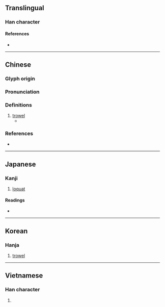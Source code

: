 {{character info}}
==Translingual==

===Han character===
{{Han char|rn=75|rad=木|as=03|sn=7|four=41927|canj=DMMS|ids=⿰木亏}}

====References====
* {{Han ref|kx=0511.020|dkj=14450|dj=0895.010|hdz=21156.140|uh=6747|ud=26439|bh=CAFE|bd=51966}}

----

==Chinese==
{{zh-forms|alt=𣏓,𣑀}}

===Glyph origin===
{{Han etym}}

===Pronunciation===
{{zh-pron
|m=wū
|c=wu1
|mc=y
|oc=y
|ma=
|cat=n
}}

===Definitions===
{{zh-hanzi}}

# [[trowel]]
#* {{zh-x|^宰^ 予 晝寢。子曰：「朽木 不可 雕 也，糞土 之 牆，不可 杇{wū} 也，於 ^予 與 何 誅。」|Zai Yu being asleep during the daytime, the Master said, "Rotten wood cannot be carved; a wall of dirty earth will not receive the trowel. This Yu!—what is the use of my reproving him?"|ref=Analects}}

===References===
* {{R:twedu|B01615}}

----

==Japanese==

===Kanji===
{{ja-kanji|grade=|rs=木03}}

# [[loquat]]

====Readings====
* {{ja-readings
|on=お, う, こ, ご
|kun=こて, ぬ-る}}

----

==Korean==

===Hanja===
{{ko-hanja|hangeul=오|rv=o|mr=o}}

# [[trowel]]

----

==Vietnamese==

===Han character===
{{vi-readings|reading=ô|rs=木03}}

# {{rfdef|vi|sort=木03}}
